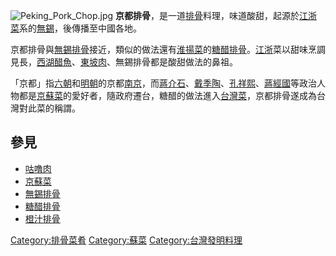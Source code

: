 {{Unreferenced|time=2016-05-09T18:45:05+00:00}}
[[File:Peking_Pork_Chop.jpg|thumb]]
'''京都排骨'''，是一道[[排骨|排骨]]料理，味道酸甜，起源於[[江浙菜|江浙菜]]系的[[無錫|無錫]]，後傳播至中國各地。

京都排骨與[[無錫排骨|無錫排骨]]接近，類似的做法還有[[淮揚菜|淮揚菜]]的[[糖醋排骨|糖醋排骨]]。[[江浙|江浙]]菜以甜味烹調見長，[[西湖醋魚|西湖醋魚]]、[[東坡肉|東坡肉]]、無錫排骨都是酸甜做法的鼻祖。

「京都」指[[六朝|六朝]]和[[明朝|明朝]]的京都[[南京|南京]]，而[[蔣介石|蔣介石]]、[[戴季陶|戴季陶]]、[[孔祥熙|孔祥熙]]、[[蔣經國|蔣經國]]等政治人物都是[[京蘇菜|京蘇菜]]的愛好者，隨政府遷台，糖醋的做法進入[[台灣菜|台灣菜]]，京都排骨遂成為台灣對此菜的稱謂。

== 參見 ==
*[[咕噜肉|咕噜肉]]
* [[京蘇菜|京蘇菜]]
* [[無錫排骨|無錫排骨]]
* [[糖醋排骨|糖醋排骨]]
*[[橙汁排骨|橙汁排骨]]

[[Category:排骨菜肴|Category:排骨菜肴]]
[[Category:蘇菜|Category:蘇菜]]
[[Category:台灣發明料理|Category:台灣發明料理]]